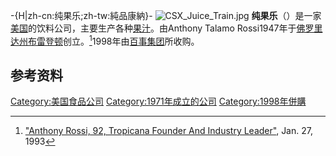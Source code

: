 -{H|zh-cn:纯果乐;zh-tw:純品康納}-
{{expand|time=2010-05-16T15:17:29+00:00}}
{{Infobox company
| name = 纯果乐<br>Tropicana Products, Inc.
| type = [[子公司|子公司]]
| image  = Tropicana Products old Logo.svg
| caption = 
|foundation ={{start date and age|1947}}<br>{{USA}}[[布雷登顿_(佛罗里达州)|布雷登顿]]
| founder = Anthony T. Rossi
| parent = [[百事集团|百事集团]]
| products = 果汁
| location = {{USA}}[[芝加哥|芝加哥]]
| website = {{URL|http://www.tropicana.com}}
}}
[[File:CSX_Juice_Train.jpg|thumb]]
'''纯果乐'''（{{lang-en|Tropicana}}）是一家[[美国|美国]]的饮料公司，主要生产各种[[果汁|果汁]]。由Anthony Talamo Rossi1947年于[[佛罗里达州|佛罗里达州]][[布雷登顿_(佛罗里达州)|布雷登顿]]创立。<ref>[https://www.nytimes.com/1993/01/27/us/anthony-rossi-92-tropicana-founder-and-industry-leader.html "Anthony Rossi, 92, Tropicana Founder And Industry Leader"], Jan. 27, 1993</ref>1998年由[[百事集团|百事集团]]所收购。

==参考资料==
{{reflist}}

{{百事公司}}
{{Authority control}}
[[Category:美国食品公司|Category:美国食品公司]]
[[Category:1971年成立的公司|Category:1971年成立的公司]]
[[Category:1998年併購|Category:1998年併購]]